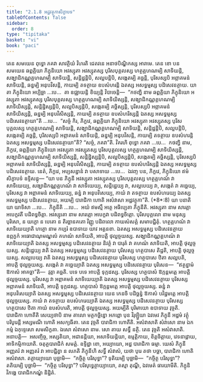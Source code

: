 ```yaml
---
title: "2.1.8 អដ្ឋវត្ថុកាសិក្ខាបទ"
tableOfContents: false
sidebar:
  order: 8
type: "tipitaka"
basket: "vi"
book: "paci"
---
```



<DynamicBreadcrumb />

<Division number="674" book="paci">

<Paragraph number="2181" book="paci">
តេន សមយេន ពុទ្ធោ ភគវា សាវត្ថិយំ វិហរតិ ជេតវនេ អនាថបិណ្ឌិកស្ស អារាមេ. តេន ខោ បន សមយេន ឆព្ពគ្គិយា ភិក្ខុនិយោ អវស្សុតា អវស្សុតស្ស បុរិសបុគ្គលស្ស ហត្ថគ្គហណម្បិ សាទិយន្តិ, សង្ឃាដិកណ្ណគ្គហណម្បិ សាទិយន្តិ, សន្តិដ្ឋន្តិបិ, សល្លបន្តិបិ, សង្កេតម្បិ គច្ឆន្តិ, បុរិសស្សបិ អព្ភាគមនំ សាទិយន្តិ, ឆន្នម្បិ អនុបវិសន្តិ, កាយម្បិ តទត្ថាយ ឧបសំហរន្តិ ឯតស្ស អសទ្ធម្មស្ស បដិសេវនត្ថាយ.
</Paragraph>

<Paragraph number="2182" book="paci">
យា តា ភិក្ខុនិយោ អប្បិច្ឆា …បេ…  តា ឧជ្ឈាយន្តិ ខិយ្យន្តិ វិបាចេន្តិ—  “កថញ្ហិ នាម ឆព្ពគ្គិយា ភិក្ខុនិយោ អវស្សុតា អវស្សុតស្ស បុរិសបុគ្គលស្ស ហត្ថគ្គហណម្បិ សាទិយិស្សន្តិ, សង្ឃាដិកណ្ណគ្គហណម្បិ សាទិយិស្សន្តិ, សន្តិដ្ឋិស្សន្តិបិ, សល្លបិស្សន្តិបិ, សង្កេតម្បិ គច្ឆិស្សន្តិ, បុរិសស្សបិ អព្ភាគមនំ សាទិយិស្សន្តិ, ឆន្នម្បិ អនុបវិសិស្សន្តិ, កាយម្បិ តទត្ថាយ ឧបសំហរិស្សន្តិ ឯតស្ស អសទ្ធម្មស្ស បដិសេវនត្ថាយា”តិ …បេ…  “សច្ចំ កិរ, ភិក្ខវេ, ឆព្ពគ្គិយា ភិក្ខុនិយោ អវស្សុតា អវស្សុតស្ស បុរិសបុគ្គលស្ស ហត្ថគ្គហណម្បិ សាទិយន្តិ, សង្ឃាដិកណ្ណគ្គហណម្បិ សាទិយន្តិ, សន្តិដ្ឋន្តិបិ, សល្លបន្តិបិ, សង្កេតម្បិ គច្ឆន្តិ, បុរិសស្សបិ អព្ភាគមនំ សាទិយន្តិ, ឆន្នម្បិ អនុបវិសន្តិ, កាយម្បិ តទត្ថាយ ឧបសំហរន្តិ ឯតស្ស អសទ្ធម្មស្ស បដិសេវនត្ថាយា”តិ? “សច្ចំ, ភគវា”តិ. វិគរហិ ពុទ្ធោ ភគវា …បេ…  កថញ្ហិ នាម, ភិក្ខវេ, ឆព្ពគ្គិយា ភិក្ខុនិយោ អវស្សុតា អវស្សុតស្ស បុរិសបុគ្គលស្ស ហត្ថគ្គហណម្បិ សាទិយិស្សន្តិ, សង្ឃាដិកណ្ណគ្គហណម្បិ សាទិយិស្សន្តិ, សន្តិដ្ឋិស្សន្តិបិ, សល្លបិស្សន្តិបិ, សង្កេតម្បិ គច្ឆិស្សន្តិ, បុរិសស្សបិ អព្ភាគមនំ សាទិយិស្សន្តិ, ឆន្នម្បិ អនុបវិសិស្សន្តិ, កាយម្បិ តទត្ថាយ ឧបសំហរិស្សន្តិ ឯតស្ស អសទ្ធម្មស្ស បដិសេវនត្ថាយ. នេតំ, ភិក្ខវេ, អប្បសន្នានំ វា បសាទាយ …បេ…  ឯវញ្ច បន, ភិក្ខវេ, ភិក្ខុនិយោ ឥមំ សិក្ខាបទំ ឧទ្ទិសន្តុ—
</Paragraph>

</Division>
<Division number="675" book="paci">

<Paragraph number="2183" book="paci">
<Emphasis>“យា បន ភិក្ខុនី អវស្សុតា អវស្សុតស្ស បុរិសបុគ្គលស្ស ហត្ថគ្គហណំ វា សាទិយេយ្យ, សង្ឃាដិកណ្ណគ្គហណំ វា សាទិយេយ្យ, សន្តិដ្ឋេយ្យ វា, សល្លបេយ្យ វា, សង្កេតំ វា គច្ឆេយ្យ</Emphasis>, <Emphasis>បុរិសស្ស វា អព្ភាគមនំ សាទិយេយ្យ, ឆន្នំ វា អនុបវិសេយ្យ, កាយំ វា តទត្ថាយ ឧបសំហរេយ្យ ឯតស្ស អសទ្ធម្មស្ស បដិសេវនត្ថាយ, អយម្បិ បារាជិកា ហោតិ អសំវាសា អដ្ឋវត្ថុកា”</Emphasis>តិ. (*8*:<Emphasis>8</Emphasis>)
</Paragraph>

</Division>
<Division number="676" book="paci">

<Paragraph number="2184" book="paci">
<Emphasis>យា បនា</Emphasis>តិ យា យាទិសា …បេ…  <Emphasis>ភិក្ខុនី</Emphasis>តិ …បេ…  អយំ ឥមស្មឹ អត្ថេ អធិប្បេតា ភិក្ខុនីតិ.
</Paragraph>

<Paragraph number="2185" book="paci">
<Emphasis>អវស្សុតា</Emphasis> នាម សារត្តា អបេក្ខវតី បដិពទ្ធចិត្តា.
</Paragraph>

<Paragraph number="2186" book="paci">
<Emphasis>អវស្សុតោ</Emphasis> នាម សារត្តោ អបេក្ខវា បដិពទ្ធចិត្តោ.
</Paragraph>

<Paragraph number="2187" book="paci">
<Emphasis>បុរិសបុគ្គលោ</Emphasis> នាម មនុស្សបុរិសោ, ន យក្ខោ ន បេតោ ន តិរច្ឆានគតោ វិញ្ញូ បដិពលោ កាយសំសគ្គំ សមាបជ្ជិតុំ.
</Paragraph>

<Paragraph number="2188" book="paci">
<Emphasis>ហត្ថគ្គហណំ វា សាទិយេយ្យា</Emphasis>តិ ហត្ថោ នាម កប្បរំ ឧបាទាយ យាវ អគ្គនខា. ឯតស្ស អសទ្ធម្មស្ស បដិសេវនត្ថាយ ឧព្ភក្ខកំ អធោជាណុមណ្ឌលំ គហណំ សាទិយតិ, អាបត្តិ ថុល្លច្ចយស្ស.
</Paragraph>

<Paragraph number="2189" book="paci">
<Emphasis>សង្ឃាដិកណ្ណគ្គហណំ វា សាទិយេយ្យា</Emphasis>តិ ឯតស្ស អសទ្ធម្មស្ស បដិសេវនត្ថាយ និវត្ថំ វា បារុតំ វា គហណំ សាទិយតិ, អាបត្តិ ថុល្លច្ចយស្ស.
</Paragraph>

<Paragraph number="2190" book="paci">
<Emphasis>សន្តិដ្ឋេយ្យ វា</Emphasis>តិ ឯតស្ស អសទ្ធម្មស្ស បដិសេវនត្ថាយ បុរិសស្ស ហត្ថបាសេ តិដ្ឋតិ, អាបត្តិ ថុល្លច្ចយស្ស.
</Paragraph>

<Paragraph number="2191" book="paci">
<Emphasis>សល្លបេយ្យ វា</Emphasis>តិ ឯតស្ស អសទ្ធម្មស្ស បដិសេវនត្ថាយ បុរិសស្ស ហត្ថបាសេ ឋិតា សល្លបតិ, អាបត្តិ ថុល្លច្ចយស្ស.
</Paragraph>

<Paragraph number="2192" book="paci">
<Emphasis>សង្កេតំ វា គច្ឆេយ្យា</Emphasis>តិ ឯតស្ស អសទ្ធម្មស្ស បដិសេវនត្ថាយ បុរិសេន—  “ឥត្ថន្នាមំ ឱកាសំ អាគច្ឆា”តិ—  វុត្តា គច្ឆតិ. បទេ បទេ អាបត្តិ ទុក្កដស្ស. បុរិសស្ស ហត្ថបាសំ ឱក្កន្តមត្តេ អាបត្តិ ថុល្លច្ចយស្ស.
</Paragraph>

<Paragraph number="2193" book="paci">
<Emphasis>បុរិសស្ស វា អព្ភាគមនំ សាទិយេយ្យា</Emphasis>តិ ឯតស្ស អសទ្ធម្មស្ស បដិសេវនត្ថាយ បុរិសស្ស អព្ភាគមនំ សាទិយតិ, អាបត្តិ ទុក្កដស្ស. ហត្ថបាសំ ឱក្កន្តមត្តេ អាបត្តិ ថុល្លច្ចយស្ស.
</Paragraph>

<Paragraph number="2194" book="paci">
<Emphasis>ឆន្នំ វា អនុបវិសេយ្យា</Emphasis>តិ ឯតស្ស អសទ្ធម្មស្ស បដិសេវនត្ថាយ យេន កេនចិ បដិច្ឆន្នំ ឱកាសំ បវិដ្ឋមត្តេ អាបត្តិ ថុល្លច្ចយស្ស.
</Paragraph>

<Paragraph number="2195" book="paci">
<Emphasis>កាយំ វា តទត្ថាយ ឧបសំហរេយ្យា</Emphasis>តិ ឯតស្ស អសទ្ធម្មស្ស បដិសេវនត្ថាយ បុរិសស្ស ហត្ថបាសេ ឋិតា កាយំ ឧបសំហរតិ, អាបត្តិ ថុល្លច្ចយស្ស.
</Paragraph>

<Paragraph number="2196" book="paci">
<Emphasis>អយម្បី</Emphasis>តិ បុរិមាយោ ឧបាទាយ វុច្ចតិ.
</Paragraph>

<Paragraph number="2197" book="paci">
<Emphasis>បារាជិកា ហោតី</Emphasis>តិ សេយ្យថាបិ នាម តាលោ មត្ថកច្ឆិន្នោ អភព្ពោ បុន វិរុឡ្ហិយា ឯវមេវ ភិក្ខុនី អដ្ឋមំ វត្ថុំ បរិបូរេន្តី អស្សមណី ហោតិ អសក្យធីតា. តេន វុច្ចតិ បារាជិកា ហោតីតិ.
</Paragraph>

<Paragraph number="2198" book="paci">
<Emphasis>អសំវាសា</Emphasis>តិ <Emphasis>សំវាសោ</Emphasis> នាម ឯកកម្មំ ឯកុទ្ទេសោ សមសិក្ខតា. ឯសោ សំវាសោ នាម. សោ តាយ សទ្ធឹ នត្ថិ. តេន វុច្ចតិ អសំវាសាតិ.
</Paragraph>

</Division>
<Division number="677" book="paci">

<Paragraph number="2199" book="paci">
អនាបត្តិ—  អសញ្ចិច្ច, អស្សតិយា, អជានន្តិយា, អសាទិយន្តិយា, ឧម្មត្តិកាយ, ខិត្តចិត្តាយ, វេទនាដ្ដាយ, អាទិកម្មិកាយាតិ.

</Paragraph>
</Division>

<Paragraph number="2200" type="center" book="paci">
ចតុត្ថបារាជិកំ សមត្តំ.


</Paragraph>

<Paragraph number="2201" book="paci">
ឧទ្ទិដ្ឋា ខោ, អយ្យាយោ, អដ្ឋ បារាជិកា ធម្មា. យេសំ ភិក្ខុនី អញ្ញតរំ វា អញ្ញតរំ វា អាបជ្ជិត្វា ន លភតិ ភិក្ខុនីហិ សទ្ធឹ សំវាសំ, យថា បុរេ តថា បច្ឆា, បារាជិកា ហោតិ អសំវាសា. តត្ថាយ្យាយោ បុច្ឆាមិ—  “កច្ចិត្ថ បរិសុទ្ធា”? ទុតិយម្បិ បុច្ឆាមិ—  “កច្ចិត្ថ បរិសុទ្ធា”? តតិយម្បិ បុច្ឆាមិ—  “កច្ចិត្ថ បរិសុទ្ធា”? បរិសុទ្ធេត្ថាយ្យាយោ, តស្មា តុណ្ហី, ឯវមេតំ ធារយាមីតិ.

</Paragraph>

<Paragraph number="2202" type="center" book="paci">
ភិក្ខុនិវិភង្គេ បារាជិកកណ្ឌំ និដ្ឋិតំ.
</Paragraph>